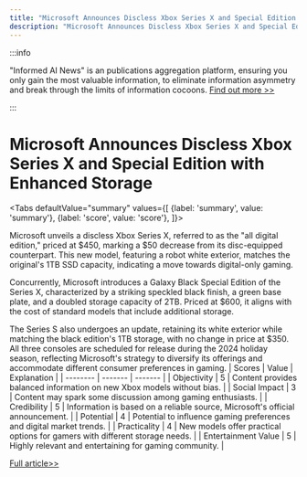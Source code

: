 ```yaml
---
title: "Microsoft Announces Discless Xbox Series X and Special Edition with Enhanced Storage"
description: "Microsoft Announces Discless Xbox Series X and Special Edition with Enhanced Storage"
---
```



:::info

"Informed AI News" is an publications aggregation platform, ensuring you only gain the most valuable information, to eliminate information asymmetry and break through the limits of information cocoons.  [Find out more >>](/)

:::

# Microsoft Announces Discless Xbox Series X and Special Edition with Enhanced Storage


<Tabs
	defaultValue="summary"
	values={[
	{label: 'summary', value: 'summary'},
	{label: 'score', value: 'score'},
]}>
<TabItem value="summary">


Microsoft unveils a discless Xbox Series X, referred to as the "all digital edition," priced at $450, marking a $50 decrease from its disc-equipped counterpart. This new model, featuring a robot white exterior, matches the original's 1TB SSD capacity, indicating a move towards digital-only gaming.

Concurrently, Microsoft introduces a Galaxy Black Special Edition of the Series X, characterized by a striking speckled black finish, a green base plate, and a doubled storage capacity of 2TB. Priced at $600, it aligns with the cost of standard models that include additional storage.

The Series S also undergoes an update, retaining its white exterior while matching the black edition's 1TB storage, with no change in price at $350. All three consoles are scheduled for release during the 2024 holiday season, reflecting Microsoft's strategy to diversify its offerings and accommodate different consumer preferences in gaming.
</TabItem>
<TabItem value="score">
	| Scores     | Value   | Explanation |
	| -------- | ------- | ------- |
	| Objectivity  | 5    | Content provides balanced information on new Xbox models without bias.    |
	| Social Impact | 3     | Content may spark some discussion among gaming enthusiasts.    |
	| Credibility    | 5    | Information is based on a reliable source, Microsoft's official announcement.    |
	| Potential    | 4    | Potential to influence gaming preferences and digital market trends.    |
	| Practicality    | 4    | New models offer practical options for gamers with different storage needs.    |
	| Entertainment Value    | 5    | Highly relevant and entertaining for gaming community.    |
</TabItem>
</Tabs>

[Full article>>](https://www.cnet.com/videos/microsofts-discless-xbox-series-x-revealed/#ftag=CAD590a51e)
